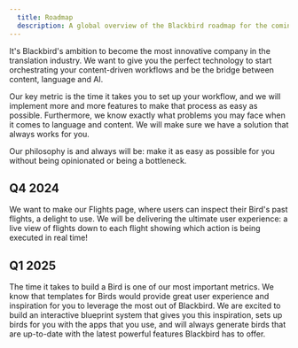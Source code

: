 ```yaml
---
  title: Roadmap
  description: A global overview of the Blackbird roadmap for the coming period
---
```



It's Blackbird's ambition to become the most innovative company in the translation industry. We want to give you the perfect technology to start orchestrating your content-driven workflows and be the bridge between content, language and AI.

Our key metric is the time it takes you to set up your workflow, and we will implement more and more features to make that process as easy as possible.
Furthermore, we know exactly what problems you may face when it comes to language and content. We will make sure we have a solution that always works for you.

Our philosophy is and always will be: make it as easy as possible for you without being opinionated or being a bottleneck.

## Q4 2024

<Card title="Flight page rework" icon="rocket">
  We want to make our Flights page, where users can inspect their Bird's past flights, a delight to use. We will be delivering the ultimate user experience: a live view of flights down to each flight showing which action is being executed in real time!
</Card>

## Q1 2025

<Card title="Easy Bird creation (or Blueprints)" icon="sun">
  The time it takes to build a Bird is one of our most important metrics. We know that templates for Birds would provide great user experience and inspiration for you to leverage the most out of Blackbird.
  We are excited to build an interactive blueprint system that gives you this inspiration, sets up birds for you with the apps that you use, and will always generate birds that are up-to-date with the latest powerful features Blackbird has to offer.
</Card>
